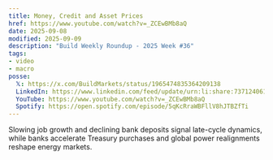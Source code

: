 ```yaml
---
title: Money, Credit and Asset Prices
href: https://www.youtube.com/watch?v=_ZCEwBMb8aQ
date: 2025-09-08
modified: 2025-09-09
description: "Build Weekly Roundup - 2025 Week #36"
tags:
- video
- macro
posse:
  𝕏: https://x.com/BuildMarkets/status/1965474835364209138
  LinkedIn: https://www.linkedin.com/feed/update/urn:li:share:7371240611754135552/
  YouTube: https://www.youtube.com/watch?v=_ZCEwBMb8aQ
  Spotify: https://open.spotify.com/episode/5qKcRraWBFllV8hJTBZfTi
---
```


Slowing job growth and declining bank deposits signal late-cycle dynamics, while banks accelerate Treasury purchases and global power realignments reshape energy markets.

<YouTube title="MONEY, CREDIT AND ASSET PRICES - BUILD WEEKLY ROUNDUP - 2025 WEEK #36" videoURL="https://www.youtube.com/watch?v=_ZCEwBMb8aQ" />